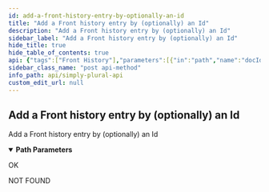 ```yaml
---
id: add-a-front-history-entry-by-optionally-an-id
title: "Add a Front history entry by (optionally) an Id"
description: "Add a Front history entry by (optionally) an Id"
sidebar_label: "Add a Front history entry by (optionally) an Id"
hide_title: true
hide_table_of_contents: true
api: {"tags":["Front History"],"parameters":[{"in":"path","name":"docId","schema":{"type":"string"},"required":true,"description":"String Id of the document"}],"responses":{"200":{"description":"OK"},"404":{"description":"NOT FOUND"}},"description":"Add a Front history entry by (optionally) an Id","method":"post","path":"/v1/frontHistory/{docId}","servers":[{"url":"https://api.apparyllis.com:8443"},{"url":"https://devapi.apparyllis.com"}],"info":{"title":"Simply Plural API","description":"This is a work-in-progress API definition. If you need to know specifcs, please go to https://github.com/ApparyllisOrg/SimplyPluralApi/blob/release/src/api/v1/routes.ts","version":"1.0"},"postman":{"name":"Add a Front history entry by (optionally) an Id","description":{"type":"text/plain"},"url":{"path":["v1","frontHistory",":docId"],"host":["{{baseUrl}}"],"query":[],"variable":[{"disabled":false,"description":{"content":"(Required) String Id of the document","type":"text/plain"},"type":"any","value":"","key":"docId"}]},"method":"POST"}}
sidebar_class_name: "post api-method"
info_path: api/simply-plural-api
custom_edit_url: null
---
```



## Add a Front history entry by (optionally) an Id



Add a Front history entry by (optionally) an Id

<details style={{"marginBottom":"1rem"}} data-collapsed={false} open={true}><summary style={{}}><strong>Path Parameters</strong></summary><div><ul><ParamsItem className={"paramsItem"} param={{"in":"path","name":"docId","schema":{"type":"string"},"required":true,"description":"String Id of the document"}}></ParamsItem></ul></div></details><div><ApiTabs><TabItem label={"200"} value={"200"}><div>

OK

</div><div></div></TabItem><TabItem label={"404"} value={"404"}><div>

NOT FOUND

</div><div></div></TabItem></ApiTabs></div>
      